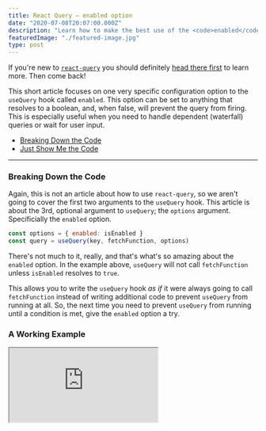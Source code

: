 ```yaml
---
title: React Query – enabled option
date: "2020-07-08T20:07:00.000Z"
description: "Learn how to make the best use of the <code>enabled</code> option on the <code>useQuery</code> hook in React Query.  Codesandbox included!"
featuredImage: "./featured-image.jpg"
type: post
---
```


If you're new to [`react-query`](https://react-query.tanstack.com/) you should definitely [head there first](https://react-query.tanstack.com/) to learn more. Then come back!

This short article focuses on one very specific configuration option to the `useQuery` hook called `enabled`. This option can be set to anything that resolves to a boolean, and, when false, will prevent the query from firing. This is especially useful when you need to handle dependent (waterfall) queries or wait for user input.

- [Breaking Down the Code](#breaking-down-the-code)
- [Just Show Me the Code](#a-working-example)

---

### Breaking Down the Code

Again, this is not an article about how to use `react-query`, so we aren't going to cover the first two arguments to the `useQuery` hook. This article is about the 3rd, optional argument to `useQuery`; the `options` argument. Specificially the `enabled` option.

```javascript
const options = { enabled: isEnabled }
const query = useQuery(key, fetchFunction, options)
```

There's not much to it, really, and that's what's so amazing about the `enabled` option. In the example above, `useQuery` will not call `fetchFunction` unless `isEnabled` resolves to `true`.

This allows you to write the `useQuery` hook _as if_ it were always going to call `fetchFunction` instead of writing additional code to prevent `useQuery` from running at all. So, the next time you need to prevent `useQuery` from running until a condition is met, give the `enabled` option a try.

### A Working Example

<iframe src="https://codesandbox.io/embed/enabled-option-2jivd?fontsize=14&hidenavigation=1&theme=dark&view=preview"
    style={{width:'100%', height:'500px', border:0, borderRadius: '4px', overflow:'hidden'}}
    title="enabled-option"
    allow="accelerometer; ambient-light-sensor; camera; encrypted-media; geolocation; gyroscope; hid; microphone; midi; payment; usb; vr; xr-spatial-tracking"
    sandbox="allow-forms allow-modals allow-popups allow-presentation allow-same-origin allow-scripts"
></iframe>